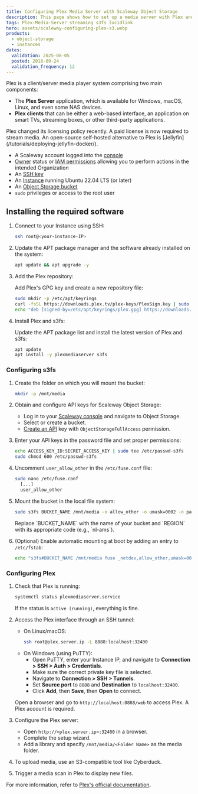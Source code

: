 ```yaml
---
title: Configuring Plex Media Server with Scaleway Object Storage
description: This page shows how to set up a media server with Plex and Scaleway Object Storage
tags: Plex-Media-Server streaming s3fs lucidlink
hero: assets/scaleway-configuring-plex-s3.webp
products:
  - object-storage
  - instances
dates:
  validation: 2025-08-05
  posted: 2018-09-24
  validation_frequency: 12
---
```




Plex is a client/server media player system comprising two main components:

- The **Plex Server** application, which is available for Windows, macOS, Linux, and even some NAS devices.
- **Plex clients** that can be either a web-based interface, an application on smart TVs, streaming boxes, or other third-party applications.

<Message type="note">
  Plex changed its licensing policy recently. A paid license is now required to stream media. An open-source self-hosted alternative to Plex is [Jellyfin](/tutorials/deploying-jellyfin-docker/).
</Message>

<Requirements />

- A Scaleway account logged into the [console](https://console.scaleway.com)
- [Owner](/iam/concepts/#owner) status or [IAM permissions](/iam/concepts/#permission) allowing you to perform actions in the intended Organization
- An [SSH key](/organizations-and-projects/how-to/create-ssh-key/)
- An [Instance](/instances/how-to/create-an-instance/) running Ubuntu 22.04 LTS (or later)
- An [Object Storage bucket](/object-storage/how-to/create-a-bucket/)
- `sudo` privileges or access to the root user

## Installing the required software

1. Connect to your Instance using SSH:
    ```bash
    ssh root@<your-instance-IP>
    ```
2. Update the APT package manager and the software already installed on the system:
    ```bash
    apt update && apt upgrade -y
    ```
3. Add the Plex repository:

    Add Plex's GPG key and create a new repository file:
    ```bash
    sudo mkdir -p /etc/apt/keyrings
    curl -fsSL https://downloads.plex.tv/plex-keys/PlexSign.key | sudo gpg --dearmor -o /etc/apt/keyrings/plex.gpg
    echo "deb [signed-by=/etc/apt/keyrings/plex.gpg] https://downloads.plex.tv/repo/deb public main" | sudo tee /etc/apt/sources.list.d/plexmediaserver.list
    ```
4. Install Plex and s3fs:

    Update the APT package list and install the latest version of Plex and s3fs:
    ```bash
    apt update
    apt install -y plexmediaserver s3fs
    ```

### Configuring s3fs

1. Create the folder on which you will mount the bucket:
    ```bash
    mkdir -p /mnt/media
    ```
2. Obtain and configure API keys for Scaleway Object Storage:

    - Log in to your [Scaleway console](https://console.scaleway.com) and navigate to Object Storage.
    - Select or create a bucket.
    - [Create an API](/iam/how-to/create-api-keys/) key with `ObjectStorageFullAccess` permission.

3. Enter your API keys in the password file and set proper permissions:
    ```bash
    echo ACCESS_KEY_ID:SECRET_ACCESS_KEY | sudo tee /etc/passwd-s3fs
    sudo chmod 600 /etc/passwd-s3fs
    ```
4. Uncomment `user_allow_other` in the `/etc/fuse.conf` file:
    ```bash
    sudo nano /etc/fuse.conf
      [...]
      user_allow_other
    ```
5. Mount the bucket in the local file system:
    ```bash
    sudo s3fs BUCKET_NAME /mnt/media -o allow_other -o umask=0002 -o passwd_file=/etc/passwd-s3fs -o url=https://s3.REGION.scw.cloud
    ```
    <Message type="note">
      Replace `BUCKET_NAME` with the name of your bucket and `REGION` with its appropriate code (e.g., `nl-ams`).
    </Message>
6. (Optional) Enable automatic mounting at boot by adding an entry to `/etc/fstab`:
    ```bash
    echo "s3fs#BUCKET_NAME /mnt/media fuse _netdev,allow_other,umask=0002,passwd_file=/etc/passwd-s3fs,url=https://s3.REGION.scw.cloud 0 0" | sudo tee -a /etc/fstab
    ```

### Configuring Plex

1. Check that Plex is running:
    ```bash
    systemctl status plexmediaserver.service
    ```
    If the status is `active (running)`, everything is fine.
2. Access the Plex interface through an SSH tunnel:
    - On Linux/macOS:
      ```bash
      ssh root@plex.server.ip -L 8888:localhost:32400
      ```
    - On Windows (using PuTTY):
      - Open PuTTY, enter your Instance IP, and navigate to **Connection > SSH > Auth > Credentials**.
      - Make sure the correct private key file is selected.
      - Navigate to **Connection > SSH > Tunnels**.
      - Set **Source port** to `8888` and **Destination** to `localhost:32400`.
      - Click **Add**, then **Save**, then **Open** to connect.

    Open a browser and go to `http://localhost:8888/web` to access Plex.
    <Message type="note">
      A Plex account is required.
    </Message>
3. Configure the Plex server:
    - Open `http://<plex.server.ip>:32400` in a browser.
    - Complete the setup wizard.
    - Add a library and specify `/mnt/media/<Folder Name>` as the media folder.
    <Lightbox image={image} alt="Adding a media folder in Plex" />
4. To upload media, use an S3-compatible tool like Cyberduck.
5. Trigger a media scan in Plex to display new files.

For more information, refer to [Plex's official documentation](https://support.plex.tv/articles/).
